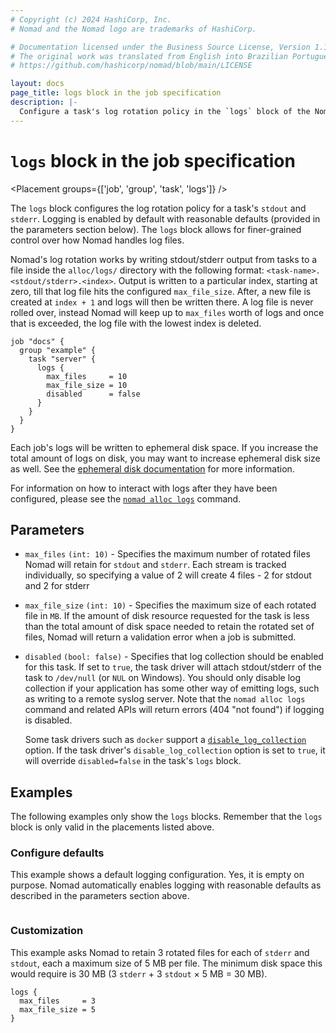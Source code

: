 ```yaml
---
# Copyright (c) 2024 HashiCorp, Inc.
# Nomad and the Nomad logo are trademarks of HashiCorp.

# Documentation licensed under the Business Source License, Version 1.1.
# The original work was translated from English into Brazilian Portuguese.
# https://github.com/hashicorp/nomad/blob/main/LICENSE

layout: docs
page_title: logs block in the job specification
description: |-
  Configure a task's log rotation policy in the `logs` block of the Nomad job specification. Set the maximum number of rotated files and the maximum size of each rotated file. Turn off log collection for a task. Review default log rotation values.
---
```


# `logs` block in the job specification

<Placement groups={['job', 'group', 'task', 'logs']} />

The `logs` block configures the log rotation policy for a task's `stdout` and
`stderr`. Logging is enabled by default with reasonable defaults (provided in
the parameters section below). The `logs` block allows for finer-grained control
over how Nomad handles log files.

Nomad's log rotation works by writing stdout/stderr output from tasks to a file
inside the `alloc/logs/` directory with the following format:
`<task-name>.<stdout/stderr>.<index>`. Output is written to a particular index,
starting at zero, till that log file hits the configured `max_file_size`. After,
a new file is created at `index + 1` and logs will then be written there. A log
file is never rolled over, instead Nomad will keep up to `max_files` worth of
logs and once that is exceeded, the log file with the lowest index is deleted.

```hcl
job "docs" {
  group "example" {
    task "server" {
      logs {
        max_files     = 10
        max_file_size = 10
        disabled      = false
      }
    }
  }
}
```

Each job's logs will be written to ephemeral disk space. If you increase the total
amount of logs on disk, you may want to increase ephemeral disk size as well. See
the [ephemeral disk documentation][] for more information.

For information on how to interact with logs after they have been configured,
please see the [`nomad alloc logs`][logs-command] command.

## Parameters

- `max_files` `(int: 10)` - Specifies the maximum number of rotated files Nomad
  will retain for `stdout` and `stderr`. Each stream is tracked individually, so
  specifying a value of 2 will create 4 files - 2 for stdout and 2 for stderr

- `max_file_size` `(int: 10)` - Specifies the maximum size of each rotated file
  in `MB`. If the amount of disk resource requested for the task is less than
  the total amount of disk space needed to retain the rotated set of files,
  Nomad will return a validation error when a job is submitted.

- `disabled` `(bool: false)` - Specifies that log collection should be enabled for
  this task. If set to `true`, the task driver will attach stdout/stderr of the
  task to `/dev/null` (or `NUL` on Windows). You should only disable log
  collection if your application has some other way of emitting logs, such as
  writing to a remote syslog server. Note that the `nomad alloc logs` command
  and related APIs will return errors (404 "not found") if logging is disabled.

  Some task drivers such as `docker` support a [`disable_log_collection`][]
  option. If the task driver's `disable_log_collection` option is set to `true`,
  it will override `disabled=false` in the task's `logs` block.

## Examples

The following examples only show the `logs` blocks. Remember that the
`logs` block is only valid in the placements listed above.

### Configure defaults

This example shows a default logging configuration. Yes, it is empty on purpose.
Nomad automatically enables logging with reasonable defaults as described in the
parameters section above.

```hcl

```

### Customization

This example asks Nomad to retain 3 rotated files for each of `stderr` and
`stdout`, each a maximum size of 5 MB per file. The minimum disk space this
would require is 30 MB (3 `stderr` &plus; 3 `stdout` &times; 5 MB &equals; 30 MB).

```hcl
logs {
  max_files     = 3
  max_file_size = 5
}
```

[logs-command]: /nomad/commands/alloc/logs 'Nomad logs command'
[`disable_log_collection`]: /nomad/docs/deploy/task-driver/docker#disable_log_collection
[ephemeral disk documentation]: /nomad/docs/job-specification/ephemeral_disk 'Nomad ephemeral disk Job Specification'
